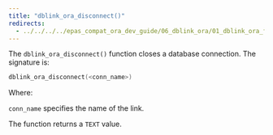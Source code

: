 ```yaml
---
title: "dblink_ora_disconnect()"
redirects:
  - ../../../../epas_compat_ora_dev_guide/06_dblink_ora/01_dblink_ora_functions_and_procedures/03_dblink_ora_disconnect #generated for docs/epas/reorg-role-use-case-mode
---
```


<div id="dblink_ora_disconnect" class="registered_link"></div>

The `dblink_ora_disconnect()` function closes a database connection. The signature is:

```c
dblink_ora_disconnect(<conn_name>)
```

Where:

`conn_name` specifies the name of the link.

The function returns a `TEXT` value.
